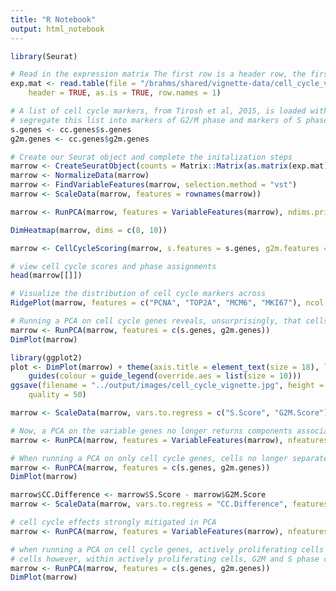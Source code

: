 ```yaml
---
title: "R Notebook"
output: html_notebook
---
```


```r
library(Seurat)

# Read in the expression matrix The first row is a header row, the first column is rownames
exp.mat <- read.table(file = "/brahms/shared/vignette-data/cell_cycle_vignette_files/nestorawa_forcellcycle_expressionMatrix.txt",
    header = TRUE, as.is = TRUE, row.names = 1)

# A list of cell cycle markers, from Tirosh et al, 2015, is loaded with Seurat.  We can
# segregate this list into markers of G2/M phase and markers of S phase
s.genes <- cc.genes$s.genes
g2m.genes <- cc.genes$g2m.genes

# Create our Seurat object and complete the initalization steps
marrow <- CreateSeuratObject(counts = Matrix::Matrix(as.matrix(exp.mat), sparse = T))
marrow <- NormalizeData(marrow)
marrow <- FindVariableFeatures(marrow, selection.method = "vst")
marrow <- ScaleData(marrow, features = rownames(marrow))
```

```r
marrow <- RunPCA(marrow, features = VariableFeatures(marrow), ndims.print = 6:10, nfeatures.print = 10)
```

```r
DimHeatmap(marrow, dims = c(8, 10))
```

```r
marrow <- CellCycleScoring(marrow, s.features = s.genes, g2m.features = g2m.genes, set.ident = TRUE)

# view cell cycle scores and phase assignments
head(marrow[[]])
```

```r
# Visualize the distribution of cell cycle markers across
RidgePlot(marrow, features = c("PCNA", "TOP2A", "MCM6", "MKI67"), ncol = 2)
```

```r
# Running a PCA on cell cycle genes reveals, unsurprisingly, that cells separate entirely by phase
marrow <- RunPCA(marrow, features = c(s.genes, g2m.genes))
DimPlot(marrow)
```

```r
library(ggplot2)
plot <- DimPlot(marrow) + theme(axis.title = element_text(size = 18), legend.text = element_text(size = 18)) +
    guides(colour = guide_legend(override.aes = list(size = 10)))
ggsave(filename = "../output/images/cell_cycle_vignette.jpg", height = 7, width = 12, plot = plot,
    quality = 50)
```


```r
marrow <- ScaleData(marrow, vars.to.regress = c("S.Score", "G2M.Score"), features = rownames(marrow))
```


```r
# Now, a PCA on the variable genes no longer returns components associated with cell cycle
marrow <- RunPCA(marrow, features = VariableFeatures(marrow), nfeatures.print = 10)
```


```r
# When running a PCA on only cell cycle genes, cells no longer separate by cell-cycle phase
marrow <- RunPCA(marrow, features = c(s.genes, g2m.genes))
DimPlot(marrow)
```


```r
marrow$CC.Difference <- marrow$S.Score - marrow$G2M.Score
marrow <- ScaleData(marrow, vars.to.regress = "CC.Difference", features = rownames(marrow))
```

```r
# cell cycle effects strongly mitigated in PCA
marrow <- RunPCA(marrow, features = VariableFeatures(marrow), nfeatures.print = 10)
```


```r
# when running a PCA on cell cycle genes, actively proliferating cells remain distinct from G1
# cells however, within actively proliferating cells, G2M and S phase cells group together
marrow <- RunPCA(marrow, features = c(s.genes, g2m.genes))
DimPlot(marrow)
```


